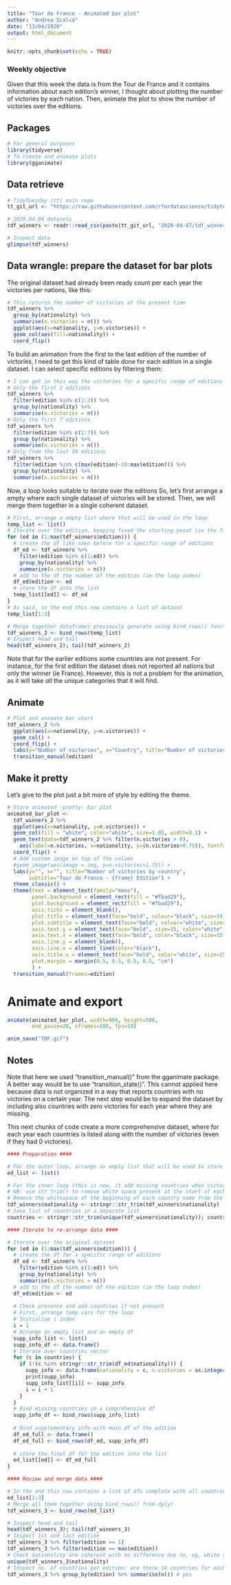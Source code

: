 ---
title: "Tour de France - Animated bar plot"
author: "Andrea Scalco"
date: "13/04/2020"
output: html_document
---

```{r setup, include=FALSE, warning=FALSE}
knitr::opts_chunk$set(echo = TRUE)
```

### Weekly objective

Given that this week the data is from the Tour de France and it contains information about each edition's winner, I thought about plotting the number of victories by each nation. Then, animate the plot to show the number of victories over the editions.

## Packages


```{r packages, results='hide', message=FALSE}
# For general purposes
library(tidyverse)
# To create and animate plots
library(gganimate)

```

## Data retrieve

```{r data retrieve} 
# TidyTuesday (tt) main repo
tt_git_url <- "https://raw.githubusercontent.com/rfordatascience/tidytuesday/master/data/2020"

# 2020.04.04 datasets
tdf_winners <- readr::read_csv(paste(tt_git_url, "2020-04-07/tdf_winners.csv", sep="/"))

# Inspect data
glimpse(tdf_winners)
```

## Data wrangle: prepare the dataset for bar plots

The original dataset had already been ready count per each year the victories per nations, like this:

```{r dataset}
# This returns the number of victories at the present time
tdf_winners %>%
  group_by(nationality) %>%
  summarise(n.victories = n()) %>%
  ggplot(aes(x=nationality, y=n.victories)) +
  geom_col(aes(fill=nationality)) + 
  coord_flip()
```

To build an animation from the first to the last edition of the number of victories, I need to get this kind of table done for each edition in a single dataset. I can select specific editions by filtering them:

```{r datasets split by edition}
# I can get in this way the victories for a specific range of editions
# Only the first 2 editions
tdf_winners %>%
  filter(edition %in% c(1:2)) %>%
  group_by(nationality) %>%
  summarise(n.victories = n())
# Only the first 7 editions
tdf_winners %>%
  filter(edition %in% c(1:7)) %>%
  group_by(nationality) %>%
  summarise(n.victories = n())
# Only from the last 10 editions
tdf_winners %>%
  filter(edition %in% c(max(edition)-10:max(edition))) %>%
  group_by(nationality) %>%
  summarise(n.victories = n())

```


Now, a loop looks suitable to iterate over the editions So, let's first arrange a empty where each single dataset of victories will be stored. Then, we will merge them together in a single  coherent dataset.

```{r arrange new dataset}
# First, arrange a empty list where that will be used in the loop
temp_list <- list()
# Iterate over the edition, keeping fixed the starting point (ie the first edition)
for (ed in (1:max(tdf_winners$edition))) {
  # create the df like seen before for a specific range of editions
  df_ed <- tdf_winners %>%
    filter(edition %in% c(1:ed)) %>%
    group_by(nationality) %>%
    summarise(n.victories = n())
  # add to the df the number of the edition (ie the loop index)
  df_ed$edition <- ed
  # store the df into the list
  temp_list[[ed]] <- df_ed
}
# As said, in the end this now contains a list of dataset
temp_list[1:3]
```

```{r merge tdf_winners_2}
# Merge together dataframes previously generate using bind_rows() function from dplyr package
tdf_winners_2 <- bind_rows(temp_list)
# Inspect head and tail
head(tdf_winners_2); tail(tdf_winners_2)
```

Note that for the earlier editions some countries are not present. For instance, for the first edition the dataset does not reported all nations but only the winner (ie France). However, this is not a problem for the animation, as it will take *all* the unique categories that it will find.

## Animate

```{r animate}
# Plot and animate bar chart
tdf_winners_2 %>%
  ggplot(aes(x=nationality, y=n.victories)) +
  geom_col() +
  coord_flip() + 
  labs(y="Number of victories", x="Country", title="Number of victories by country over the editions", subtitle="Edition {frame}") +
  transition_manual(edition)
```

## Make it pretty

Let's give to the plot just a bit more of style by editing the theme.

```{r pretty plot}
# Store animated -pretty- bar plot
animated_bar_plot <-   
  tdf_winners_2 %>%
  ggplot(aes(x=nationality, y=n.victories)) +
  geom_col(fill = "white", color="white", size=1.05, width=0.1) +
  geom_text(data=tdf_winners_2 %>% filter(n.victories > 0),
    aes(label=n.victories, x=nationality, y=(n.victories+0.75)), fontface="bold", size = 3) +
  coord_flip() +
  # Add custom image on top of the column
  #geom_image(aes(image = img, y=n.victories+1.75)) +
  labs(y="", x="", title="Number of victories by country", 
       subtitle="Tour de France - {frame} Edition") +
  theme_classic() +
  theme(text = element_text(family="mono"),
        panel.background = element_rect(fill = "#fbad29"),
        plot.background = element_rect(fill = "#fbad29"),
        axis.ticks = element_blank(),
        plot.title = element_text(face="bold", colour="black", size=24),
        plot.subtitle = element_text(face="bold", colour="white", size=18),
        axis.text.y = element_text(face="bold", size=15, color="white", margin=margin(0.1,5,0.1,0.1,"mm")),
        axis.text.x = element_text(face="bold", color="black", size=15),
        axis.line.y = element_blank(),
        axis.line.x = element_line(color="black"),
        axis.title.x = element_text(face="bold", color="white", size=15),
        plot.margin = margin(0.5, 0.5, 0.5, 0.5, "cm")
        ) +
  transition_manual(frames=edition)
```

# Animate and export

```{r save}
animate(animated_bar_plot, width=900, height=500,
        end_pause=20, nframes=106, fps=10)

anim_save("TDF.gif")
```

## Notes

Note that here we used "transition_manual()" from the gganimate package. A better way would be to use "transition_state()". This cannot applied here because data is not organized in a way that reports countries with no victories on a certain year. The next step would be to expand the dataset by including also countries with zero victories for each year where they are missing.

This next chunks of code create a more comprehensive dataset, where for each year each countries is listed along with the number of victories (even if they had 0 victories).

```{r full dataset, results='hide', message=FALSE, warning=FALSE}

#### Preparation ####

# For the outer loop, arrange an empty list that will be used to store the result of each edition (this loop is the same performed above)
ed_list <- list()

# For the inner loop (this is new, it add missing countries when victories are zero), create a vector with countries names
# NB: use str_trim() to remove white space present at the start of each country name
# Remove the whitespace at the beginning of each country name from the original dataset
tdf_winners$nationality <- stringr::str_trim(tdf_winners$nationality)
# Save list of countries in a separate list
countries <- stringr::str_trim(unique(tdf_winners$nationality)); countries

#### Iterate to re-arrange data ####

# Iterate over the original dataset
for (ed in (1:max(tdf_winners$edition))) {
  # create the df for a specific range of editions
  df_ed <- tdf_winners %>%
    filter(edition %in% c(1:ed)) %>%
    group_by(nationality) %>%
    summarise(n.victories = n())
  # add to the df the number of the edition (ie the loop index)
  df_ed$edition <- ed
  
  # Check presence and add countries if not present
  # First, arrange temp vars for the loop
  # Initialise i index
  i = 1
  # Arrange an empty list and an empty df
  supp_info_list <- list()
  supp_info_df <- data.frame()
  # Iterate over countries vector
  for (c in countries) { 
    if (!(c %in% stringr::str_trim(df_ed$nationality))) {
      supp_info <- data.frame(nationality = c, n.victories = as.integer(0), edition = as.integer(df_ed$edition[1]))
      print(supp_info)
      supp_info_list[[i]] <- supp_info
      i = i + 1
    }
  }
  # Bind missing countries in a comprehensive df
  supp_info_df <- bind_rows(supp_info_list)
  
  # Bind supplementary info with main df of the edition
  df_ed_full <- data.frame()
  df_ed_full <- bind_rows(df_ed, supp_info_df)
  
  # store the final df for the edition into the list
  ed_list[[ed]] <- df_ed_full
}
```

```{r merge tdf_winners_3}
#### Review and merge data ####

# In the end this now contains a list of dfs complete with all countries even if when they have 0 victories, for instance:
ed_list[1:3]
# Merge all them together using bind_rows() from dplyr
tdf_winners_3 <- bind_rows(ed_list)
```

```{r checks}
# Inspect head and tail
head(tdf_winners_3); tail(tdf_winners_3)
# Inspect 1st and last edition
tdf_winners_3 %>% filter(edition == 1)
tdf_winners_3 %>% filter(edition == max(edition))
# Check nationality are coherent with no difference due to, eg, white spaces
unique(tdf_winners_3$nationality)
# Inspect no. of countries per edition: are there 14 countries for each edition?
tdf_winners_3 %>% group_by(edition) %>% summarise(n()) # yes
```